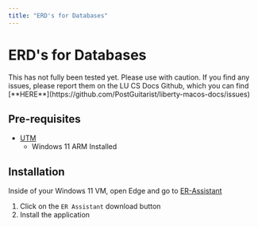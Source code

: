 ```yaml
---
title: "ERD's for Databases"
---
```


# ERD's for Databases
<Callout type="info" emoji="ⓘ">
  This has not fully been tested yet. Please use with caution. If you find any issues, please report them on the LU CS Docs Github, which you can find [**HERE**](https://github.com/PostGuitarist/liberty-macos-docs/issues)
</Callout>

## Pre-requisites

- [UTM](https://mac.getutm.app/)
    - Windows 11 ARM Installed

## Installation

Inside of your Windows 11 VM, open Edge and go to [ER-Assistant](http://highered.mheducation.com/sites/0072942207/student_view0/e_r_assistant.html)

1. Click on the `ER Assistant` download button
2. Install the application